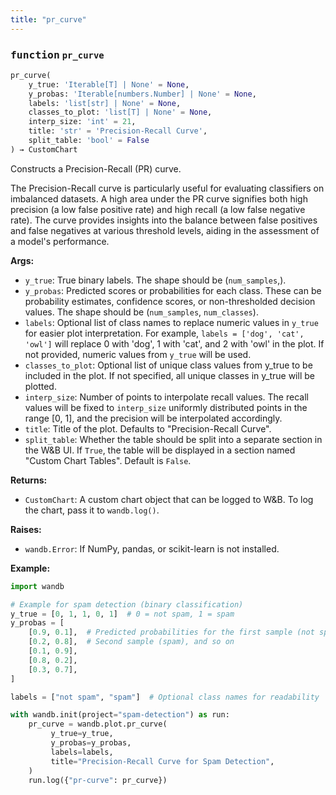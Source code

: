 ```yaml
---
title: "pr_curve"
---
```







### <kbd>function</kbd> `pr_curve`

```python
pr_curve(
    y_true: 'Iterable[T] | None' = None,
    y_probas: 'Iterable[numbers.Number] | None' = None,
    labels: 'list[str] | None' = None,
    classes_to_plot: 'list[T] | None' = None,
    interp_size: 'int' = 21,
    title: 'str' = 'Precision-Recall Curve',
    split_table: 'bool' = False
) → CustomChart
```

Constructs a Precision-Recall (PR) curve. 

The Precision-Recall curve is particularly useful for evaluating classifiers on imbalanced datasets. A high area under the PR curve signifies both high precision (a low false positive rate) and high recall (a low false negative rate). The curve provides insights into the balance between false positives and false negatives at various threshold levels, aiding in the assessment of a model's performance. 



**Args:**
 
 - `y_true`:  True binary labels. The shape should be (`num_samples`,). 
 - `y_probas`:  Predicted scores or probabilities for each class.  These can be probability estimates, confidence scores, or non-thresholded  decision values. The shape should be (`num_samples`, `num_classes`). 
 - `labels`:  Optional list of class names to replace  numeric values in `y_true` for easier plot interpretation.  For example, `labels = ['dog', 'cat', 'owl']` will replace 0 with  'dog', 1 with 'cat', and 2 with 'owl' in the plot. If not provided,  numeric values from `y_true` will be used. 
 - `classes_to_plot`:  Optional list of unique class values from  y_true to be included in the plot. If not specified, all unique  classes in y_true will be plotted. 
 - `interp_size`:  Number of points to interpolate recall values. The  recall values will be fixed to `interp_size` uniformly distributed  points in the range [0, 1], and the precision will be interpolated  accordingly. 
 - `title`:  Title of the plot. Defaults to "Precision-Recall Curve". 
 - `split_table`:  Whether the table should be split into a separate section  in the W&B UI. If `True`, the table will be displayed in a section named  "Custom Chart Tables". Default is `False`. 



**Returns:**
 
 - `CustomChart`:  A custom chart object that can be logged to W&B. To log the  chart, pass it to `wandb.log()`. 



**Raises:**
 
 - `wandb.Error`:  If NumPy, pandas, or scikit-learn is not installed. 





**Example:**
 

```python
import wandb

# Example for spam detection (binary classification)
y_true = [0, 1, 1, 0, 1]  # 0 = not spam, 1 = spam
y_probas = [
    [0.9, 0.1],  # Predicted probabilities for the first sample (not spam)
    [0.2, 0.8],  # Second sample (spam), and so on
    [0.1, 0.9],
    [0.8, 0.2],
    [0.3, 0.7],
]

labels = ["not spam", "spam"]  # Optional class names for readability

with wandb.init(project="spam-detection") as run:
    pr_curve = wandb.plot.pr_curve(
         y_true=y_true,
         y_probas=y_probas,
         labels=labels,
         title="Precision-Recall Curve for Spam Detection",
    )
    run.log({"pr-curve": pr_curve})
``` 
